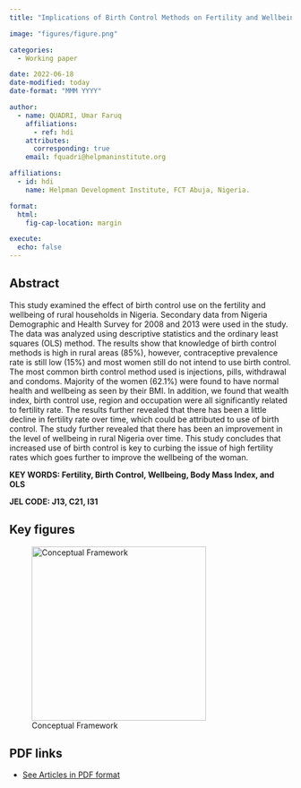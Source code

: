 ```yaml
---
title: "Implications of Birth Control Methods on Fertility and Wellbeing of Women: Evidence from Rural Households in Nigeria"

image: "figures/figure.png"

categories:
  - Working paper

date: 2022-06-18
date-modified: today
date-format: "MMM YYYY"

author:
  - name: QUADRI, Umar Faruq
    affiliations:
      - ref: hdi
    attributes:
      corresponding: true
    email: fquadri@helpmaninstitute.org 

affiliations:
  - id: hdi
    name: Helpman Development Institute, FCT Abuja, Nigeria.

format: 
  html: 
    fig-cap-location: margin

execute:
  echo: false
---
```


## Abstract

This study examined the effect of birth control use on the fertility and wellbeing of rural households in Nigeria. Secondary data from Nigeria Demographic and Health Survey for 2008 and 2013 were used in the study. The data was analyzed using descriptive statistics and the ordinary least squares (OLS) method. The results show that knowledge of birth control methods is high in rural areas (85%), however, contraceptive prevalence rate is still low (15%) and most women still do not intend to use birth control. The most common birth control method used is injections, pills, withdrawal and condoms. Majority of the women (62.1%) were found to have normal health and wellbeing as seen by their BMI. In addition, we found that wealth index, birth control use, region and occupation were all significantly related to fertility rate. The results further revealed that there has been a little decline in fertility rate over time, which could be attributed to use of birth control. The study further revealed that there has been an improvement in the level of wellbeing in rural Nigeria over time. This study concludes that increased use of birth control is key to curbing the issue of high fertility rates which goes further to improve the wellbeing of the woman.

**KEY WORDS: Fertility, Birth Control, Wellbeing, Body Mass Index, and OLS**

**JEL CODE: J13, C21, I31**

## Key figures

![Conceptual Framework](figures/figure.png){alt="Conceptual Framework" width="311"}

## PDF links

-   [See Articles in PDF format](effect-of-birth-control.pdf)
